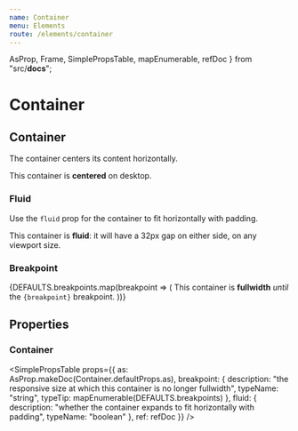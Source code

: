 ```yaml
---
name: Container
menu: Elements
route: /elements/container
---
```



  AsProp,
  Frame,
  SimplePropsTable,
  mapEnumerable,
  refDoc
} from "src/__docs__";

# Container

## Container

The container centers its content horizontally.

<Playground>
  <Frame updateHeightDelay={0}>
    <Container>
      <Notification>
        This container is <strong>centered</strong> on desktop.
      </Notification>
    </Container>
  </Frame>
</Playground>

### Fluid

Use the `fluid` prop for the container to fit horizontally with padding.

<Playground>
  <Container fluid>
    <Notification>
      This container is <strong>fluid</strong>: it will have a 32px gap on
      either side, on any viewport size.
    </Notification>
  </Container>
</Playground>

### Breakpoint

<Playground>
  <Frame>
    {DEFAULTS.breakpoints.map(breakpoint => (
      <Container breakpoint={breakpoint} key={breakpoint}>
        <Notification>
          This container is <strong>fullwidth</strong> <em>until</em> the
          <code>{breakpoint}</code> breakpoint.
        </Notification>
      </Container>
    ))}
  </Frame>
</Playground>

## Properties

### Container

<SimplePropsTable
  props={{
    as: AsProp.makeDoc(Container.defaultProps.as),
    breakpoint: {
      description:
        "the responsive size at which this container is no longer fullwidth",
      typeName: "string",
      typeTip: mapEnumerable(DEFAULTS.breakpoints)
    },
    fluid: {
      description:
        "whether the container expands to fit horizontally with padding",
      typeName: "boolean"
    },
    ref: refDoc
  }}
/>

<AsProp component={Container} componentName="Container" />

